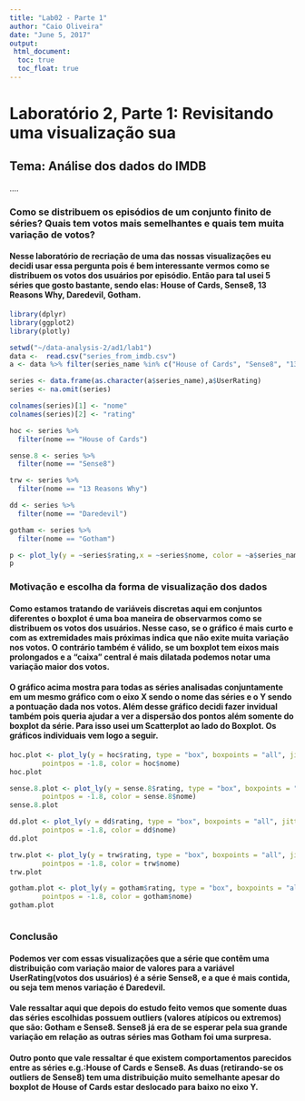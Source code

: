 ```yaml
---
title: "Lab02 - Parte 1"
author: "Caio Oliveira"
date: "June 5, 2017"
output: 
 html_document:
  toc: true
  toc_float: true
---
```


<h1>Laboratório 2, Parte 1: Revisitando uma visualização sua</h1>
<h2>Tema: Análise dos dados do IMDB</h2>
....
<h3><b>Como se distribuem os episódios de um conjunto finito de séries? Quais tem votos mais semelhantes e quais tem muita variação de votos?</b></h3>
<h4>Nesse laboratório de recriação de uma das nossas visualizações eu decidi usar essa pergunta pois é bem interessante vermos como se distribuem os votos dos usuários por episódio. Então para tal usei 5 séries que gosto bastante, sendo elas: House of Cards, Sense8, 13 Reasons Why, Daredevil, Gotham.</h4>

```r
library(dplyr)
library(ggplot2)
library(plotly)

setwd("~/data-analysis-2/ad1/lab1")
data <-  read.csv("series_from_imdb.csv")
a <- data %>% filter(series_name %in% c("House of Cards", "Sense8", "13 Reasons Why", "Daredevil", "Gotham")) 
```





```r


series <- data.frame(as.character(a$series_name),a$UserRating)
series <- na.omit(series)

colnames(series)[1] <- "nome"
colnames(series)[2] <- "rating"

hoc <- series %>%
  filter(nome == "House of Cards")

sense.8 <- series %>%
  filter(nome == "Sense8")

trw <- series %>%
  filter(nome == "13 Reasons Why")

dd <- series %>%
  filter(nome == "Daredevil")

gotham <- series %>%
  filter(nome == "Gotham")

p <- plot_ly(y = ~series$rating,x = ~series$nome, color = ~a$series_name,type = "box") 
p
```

<h3><b>Motivação e escolha da forma de visualização dos dados</b></h3>
<h4>Como estamos tratando de variáveis discretas aqui em conjuntos diferentes o boxplot é uma boa maneira de observarmos como se distribuem os votos dos usuários. Nesse caso, se o gráfico é mais curto e com as extremidades mais próximas indica que não exite muita variação nos votos. O contrário também é válido, se um boxplot tem eixos mais prolongados e a "caixa" central é mais dilatada podemos notar uma variação maior dos votos.</h4>
<h4>O gráfico acima mostra para todas as séries analisadas conjuntamente em um mesmo gráfico com o eixo X sendo o nome das séries e o Y sendo a pontuação dada nos votos. Além desse gráfico decidi fazer invidual também pois queria ajudar a ver a dispersão dos pontos além somente do boxplot da série. Para isso usei um Scatterplot ao lado do Boxplot. Os gráficos individuais vem logo a seguir.</h4>

```r
hoc.plot <- plot_ly(y = hoc$rating, type = "box", boxpoints = "all", jitter = 0.3,
        pointpos = -1.8, color = hoc$nome)
hoc.plot

sense.8.plot <- plot_ly(y = sense.8$rating, type = "box", boxpoints = "all", jitter = 0.3,
        pointpos = -1.8, color = sense.8$nome)
sense.8.plot

dd.plot <- plot_ly(y = dd$rating, type = "box", boxpoints = "all", jitter = 0.3,
        pointpos = -1.8, color = dd$nome)
dd.plot 

trw.plot <- plot_ly(y = trw$rating, type = "box", boxpoints = "all", jitter = 0.3,
        pointpos = -1.8, color = trw$nome)
trw.plot

gotham.plot <- plot_ly(y = gotham$rating, type = "box", boxpoints = "all", jitter = 0.3,
        pointpos = -1.8, color = gotham$nome)
gotham.plot



```

<h3><b>Conclusão</b></h3>
<h4>Podemos ver com essas visualizações que a série que contêm uma distribuição com variação maior de valores para a variável UserRating(votos dos usuários) é a série Sense8, e a que é mais contida, ou seja tem menos variação é Daredevil.</h4>
<h4>Vale ressaltar aqui que depois do estudo feito vemos que somente duas das séries escolhidas possuem outliers (valores atípicos ou extremos) que são: Gotham e Sense8. Sense8 já era de se esperar pela sua grande variação em relação as outras séries mas Gotham foi uma surpresa.</h4>
<h4>Outro ponto que vale ressaltar é que existem comportamentos parecidos entre as séries e.g.:House of Cards e Sense8. As duas (retirando-se os outliers de Sense8) tem uma distribuição muito semelhante apesar do boxplot de House of Cards estar deslocado para baixo no eixo Y.</h4>